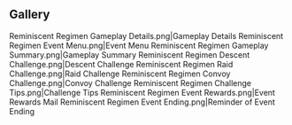 {{Event Tabs|rootpage=Reminiscent Regimen/2022-08-04}}

==Gallery==
<gallery>
Reminiscent Regimen Gameplay Details.png|Gameplay Details
Reminiscent Regimen Event Menu.png|Event Menu
Reminiscent Regimen Gameplay Summary.png|Gameplay Summary
Reminiscent Regimen Descent Challenge.png|Descent Challenge
Reminiscent Regimen Raid Challenge.png|Raid Challenge
Reminiscent Regimen Convoy Challenge.png|Convoy Challenge
Reminiscent Regimen Challenge Tips.png|Challenge Tips
Reminiscent Regimen Event Rewards.png|Event Rewards
Mail Reminiscent Regimen Event Ending.png|Reminder of Event Ending
</gallery>